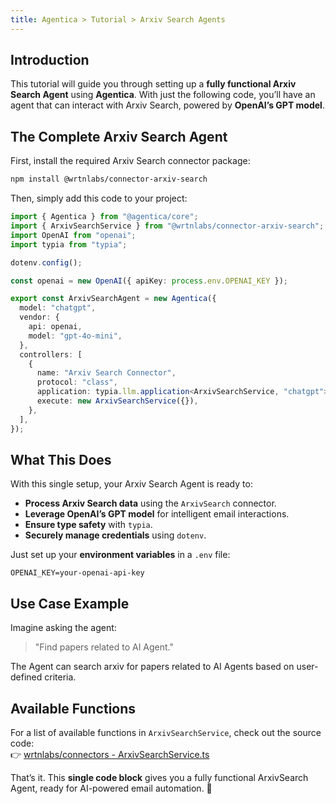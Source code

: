 ```yaml
---
title: Agentica > Tutorial > Arxiv Search Agents  
---
```


## Introduction  

This tutorial will guide you through setting up a **fully functional Arxiv Search Agent** using **Agentica**. With just the following code, you’ll have an agent that can interact with Arxiv Search, powered by **OpenAI’s GPT model**.  

## The Complete Arxiv Search Agent  

First, install the required Arxiv Search connector package:  

```bash
npm install @wrtnlabs/connector-arxiv-search
```  

Then, simply add this code to your project:  

```typescript
import { Agentica } from "@agentica/core";
import { ArxivSearchService } from "@wrtnlabs/connector-arxiv-search";
import OpenAI from "openai";
import typia from "typia";

dotenv.config();

const openai = new OpenAI({ apiKey: process.env.OPENAI_KEY });

export const ArxivSearchAgent = new Agentica({
  model: "chatgpt",
  vendor: {
    api: openai,
    model: "gpt-4o-mini",
  },
  controllers: [
    {
      name: "Arxiv Search Connector",
      protocol: "class",
      application: typia.llm.application<ArxivSearchService, "chatgpt">(),
      execute: new ArxivSearchService({}),
    },
  ],
});
```  
## What This Does  

With this single setup, your Arxiv Search Agent is ready to:  

- **Process Arxiv Search data** using the `ArxivSearch` connector.  
- **Leverage OpenAI’s GPT model** for intelligent email interactions.  
- **Ensure type safety** with `typia`.  
- **Securely manage credentials** using `dotenv`.  

Just set up your **environment variables** in a `.env` file:  

```env
OPENAI_KEY=your-openai-api-key
```  

## Use Case Example

Imagine asking the agent:

> "Find papers related to AI Agent."

The Agent can search arxiv for papers related to AI Agents based on user-defined criteria.



## Available Functions  

For a list of available functions in `ArxivSearchService`, check out the source code:  
👉 [wrtnlabs/connectors - ArxivSearchService.ts](https://github.com/wrtnlabs/connectors/blob/main/packages/arxiv_search/src/arxiv_search/ArxivSearchService.ts)  

That’s it. This **single code block** gives you a fully functional ArxivSearch Agent, ready for AI-powered email automation. 🚀